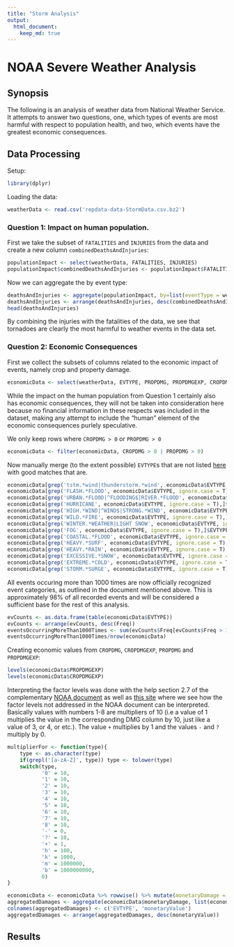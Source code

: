```yaml
---
title: "Storm Analysis"
output:
  html_document:
    keep_md: true
---
```


# NOAA Severe Weather Analysis

## Synopsis

The following is an analysis of weather data from National Weather
Service. It attempts to answer two questions, one, which types of
events are most harmful with respect to population health, and two,
which events have the greatest economic consequences.

## Data Processing

Setup:

```r
library(dplyr)
```

Loading the data:

```r
weatherData <- read.csv('repdata-data-StormData.csv.bz2')
```

### Question 1: Impact on human population.

First we take the subset of `FATALITIES` and `INJURIES` from the data
and create a new column `combinedDeathsAndInjuries`:

```r
populationImpact <- select(weatherData, FATALITIES, INJURIES)
populationImpact$combinedDeathsAndInjuries <- populationImpact$FATALITIES + populationImpact$INJURIES
```

Now we can aggregate the by event type:

```r
deathsAndInjuries <- aggregate(populationImpact, by=list(eventType = weatherData$EVTYPE), sum, na.rm = T)
deathsAndInjuries <- arrange(deathsAndInjuries, desc(combinedDeathsAndInjuries))
head(deathsAndInjuries)
```

By combining the injuries with the fatalities of the data, we see that
tornadoes are clearly the most harmful to weather events in the data set.

### Question 2: Economic Consequences

First we collect the subsets of columns related to the economic impact
of events, namely crop and property damage.

```r
economicData <- select(weatherData, EVTYPE, PROPDMG, PROPDMGEXP, CROPDMG, CROPDMGEXP)
```

While the impact on the human population from Question 1 certainly
also has economic consequences, they will not be taken into
consideration here because no financial information in these respects
was included in the dataset, making any attempt to include the "human"
element of the economic consequences purlely speculative.

We only keep rows where `CROPDMG > 0` or `PROPDMG > 0`

```r
economicData <- filter(economicData, CROPDMG > 0 | PROPDMG > 0)
```

Now manually merge (to the extent possible) `EVTYPE`s that are not
listed
[here](https://d396qusza40orc.cloudfront.net/repdata%2Fpeer2_doc%2Fpd01016005curr.pdf)
with good matches that are.

```r
economicData[grep('tstm.*wind|thunderstorm.*wind', economicData$EVTYPE, ignore.case = T),]$EVTYPE <- 'THUNDERSTORM WIND'
economicData[grep('FLASH.*FLOOD', economicData$EVTYPE, ignore.case = T),]$EVTYPE <- 'FLASH FLOOD'
economicData[grep('URBAN.*FLOOD|^FLOODING$|RIVER.*FLOOD', economicData$EVTYPE, ignore.case = T),]$EVTYPE <- 'FLOOD'
economicData[grep('HURRICANE', economicData$EVTYPE, ignore.case = T),]$EVTYPE <- 'HURRICANE'
economicData[grep('HIGH.*WIND|^WIND$|STRONG.*WIND', economicData$EVTYPE, ignore.case = T),]$EVTYPE <- 'HIGH WIND'
economicData[grep('WILD.*FIRE', economicData$EVTYPE, ignore.case = T),]$EVTYPE <- 'WILDFIRE'
economicData[grep('WINTER.*WEATHER|LIGHT SNOW', economicData$EVTYPE, ignore.case = T),]$EVTYPE <- 'WINTER WEATHER'
economicData[grep('FOG', economicData$EVTYPE, ignore.case = T),]$EVTYPE <- 'DENSE FOG'
economicData[grep('COASTAL.*FLOOD', economicData$EVTYPE, ignore.case = T),]$EVTYPE <- 'COASTAL FLOOD'
economicData[grep('HEAVY.*SURF', economicData$EVTYPE, ignore.case = T),]$EVTYPE <- 'HIGH SURF'
economicData[grep('HEAVY.*RAIN', economicData$EVTYPE, ignore.case = T),]$EVTYPE <- 'HEAVY RAIN'
economicData[grep('EXCESSIVE.*SNOW', economicData$EVTYPE, ignore.case = T),]$EVTYPE <- 'HEAVY SNOW'
economicData[grep('EXTREME.*COLD', economicData$EVTYPE, ignore.case = T),]$EVTYPE <- 'EXTREME COLD'
economicData[grep('STORM.*SURGE', economicData$EVTYPE, ignore.case = T),]$EVTYPE <- 'STORM SURGE/TIDE'
```

All events occuring more than 1000 times are now officially recognized
event categories, as outlined in the document mentioned above. This
is approximately 98% of all recorded events and will be considered a
sufficient base for the rest of this analysis.

```r
evCounts <- as.data.frame(table(economicData$EVTYPE))
evCounts <- arrange(evCounts, desc(Freq))
eventsOccurringMoreThan1000Times <- sum(evCounts$Freq[evCounts$Freq > 1000])
eventsOccurringMoreThan1000Times/nrow(economicData)
```

Creating economic values from `CROPDMG`, `CROPDMGEXP`, `PROPDMG` and `PROPDMGEXP`:

```r
levels(economicData$PROPDMGEXP)
levels(economicData$CROPDMGEXP)
```

Interpreting the factor levels was done with the help section 2.7 of
the complementary
[NOAA document](https://d396qusza40orc.cloudfront.net/repdata%2Fpeer2_doc%2Fpd01016005curr.pdf)
as well as [this site](https://rstudio-pubs-static.s3.amazonaws.com/58957_37b6723ee52b455990e149edde45e5b6.html)
where we see how the factor levels not addressed in the NOAA document
can be interpreted. Basically values with numbers 1-8 are multipliers
of 10 (i.e a value of 1 multiplies the value in the corresponding DMG
column by 10, just like a value of 3, or 4, or etc.). The value `+`
multiplies by 1 and the values `-` and `?` multiply by 0.

```r
multiplierFor <- function(type){
    type <- as.character(type)
    if(grepl('[a-zA-Z]', type)) type <- tolower(type)
    switch(type,
           '0' = 10,
           '1' = 10,
           '2' = 10,
           '3' = 10,
           '4' = 10,
           '5' = 10,
           '6' = 10,
           '7' = 10,
           '8' = 10,
           '-' = 0,
           '?' = 10,
           '+' = 1,
           'h' = 100,
           'k' = 1000,
           'm' = 1000000,
           'b' = 1000000000,
           0)
}

economicData <- economicData %>% rowwise() %>% mutate(monetaryDamage = PROPDMG*multiplierFor(PROPDMGEXP) + CROPDMG*multiplierFor(CROPDMGEXP))
aggregatedDamages <- aggregate(economicData$monetaryDamage, list(economicData$EVTYPE), sum)
colnames(aggregatedDamages) <- c('EVTYPE', 'monetaryValue')
aggregatedDamages <- arrange(aggregatedDamages, desc(monetaryValue))
```

## Results

##
